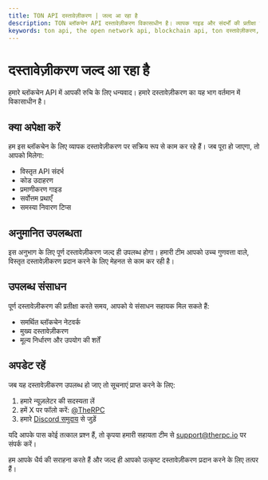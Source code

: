 ```yaml
---
title: TON API दस्तावेज़ीकरण | जल्द आ रहा है
description: TON ब्लॉकचेन API दस्तावेज़ीकरण विकासाधीन है। व्यापक गाइड और संदर्भों की प्रतीक्षा करते समय हमारी प्रगति पर अपडेट रहें और उपलब्ध संसाधनों का अन्वेषण करें।
keywords: ton api, the open network api, blockchain api, ton दस्तावेज़ीकरण, ton एकीकरण, क्रिप्टोकरेंसी api, ton विकास, ब्लॉकचेन विकास, ton center
---
```


# दस्तावेज़ीकरण जल्द आ रहा है

हमारे ब्लॉकचेन API में आपकी रुचि के लिए धन्यवाद। हमारे दस्तावेज़ीकरण का यह भाग वर्तमान में विकासाधीन है।

## क्या अपेक्षा करें

हम इस ब्लॉकचेन के लिए व्यापक दस्तावेज़ीकरण पर सक्रिय रूप से काम कर रहे हैं। जब पूरा हो जाएगा, तो आपको मिलेगा:

- विस्तृत API संदर्भ
- कोड उदाहरण
- प्रमाणीकरण गाइड
- सर्वोत्तम प्रथाएँ
- समस्या निवारण टिप्स

## अनुमानित उपलब्धता

इस अनुभाग के लिए पूर्ण दस्तावेज़ीकरण जल्द ही उपलब्ध होगा। हमारी टीम आपको उच्च गुणवत्ता वाले, विस्तृत दस्तावेज़ीकरण प्रदान करने के लिए मेहनत से काम कर रही है।

## उपलब्ध संसाधन

पूर्ण दस्तावेज़ीकरण की प्रतीक्षा करते समय, आपको ये संसाधन सहायक मिल सकते हैं:

- <Link to="/chains">समर्थित ब्लॉकचेन नेटवर्क</Link>
- <Link to="/docs">मुख्य दस्तावेज़ीकरण</Link>
- <Link to="/pricing">मूल्य निर्धारण और उपयोग की शर्तें</Link>

## अपडेट रहें

जब यह दस्तावेज़ीकरण उपलब्ध हो जाए तो सूचनाएं प्राप्त करने के लिए:

1. हमारे न्यूज़लेटर की सदस्यता लें
2. हमें X पर फॉलो करें: <a href="https://x.com/therpcio" target="_blank" rel="noopener noreferrer">@TheRPC</a>
3. हमारे <a href="https://discord.gg/yN7Shhx94G" target="_blank" rel="noopener noreferrer">Discord समुदाय</a> से जुड़ें

यदि आपके पास कोई तत्काल प्रश्न हैं, तो कृपया हमारी सहायता टीम से support@therpc.io पर संपर्क करें।

हम आपके धैर्य की सराहना करते हैं और जल्द ही आपको उत्कृष्ट दस्तावेज़ीकरण प्रदान करने के लिए तत्पर हैं।
